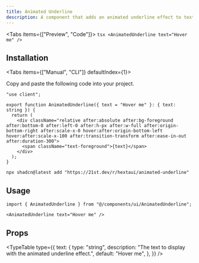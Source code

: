 ```yaml
---
title: Animated Underline
description: A component that adds an animated underline effect to text.
---
```





<Tabs items={["Preview", "Code"]}>
  <Tab value="Preview">
    <PreviewContainer>
      <AnimatedUnderline text="Hover me" />
    </PreviewContainer>
  </Tab>
  <Tab value="Code">
    ```tsx
    <AnimatedUnderline text="Hover me" />
    ```
  </Tab>
</Tabs>

## Installation

<Tabs items={["Manual", "CLI"]} defaultIndex={1}>
<Tab value="Manual">

Copy and paste the following code into your project.

```tsx title="components/ui/AnimatedUnderline.tsx"
"use client";

export function AnimatedUnderline({ text = "Hover me" }: { text: string }) {
  return (
    <div className="relative after:absolute after:bg-foreground after:bottom-0 after:left-0 after:h-px after:w-full after:origin-bottom-right after:scale-x-0 hover:after:origin-bottom-left hover:after:scale-x-100 after:transition-transform after:ease-in-out after:duration-300">
      <span className="text-foreground">{text}</span>
    </div>
  );
}
```

</Tab>
<Tab value="CLI">

```package-install
npx shadcn@latest add "https://21st.dev/r/hextaui/animated-underline"
```

</Tab>
</Tabs>

## Usage

```tsx
import { AnimatedUnderline } from "@/components/ui/AnimatedUnderline";
```

```tsx
<AnimatedUnderline text="Hover me" />
```

## Props

<TypeTable
  type={{
    text: {
      type: "string",
      description: "The text to display with the animated underline effect.",
      default: "Hover me",
    },
  }}
/>
